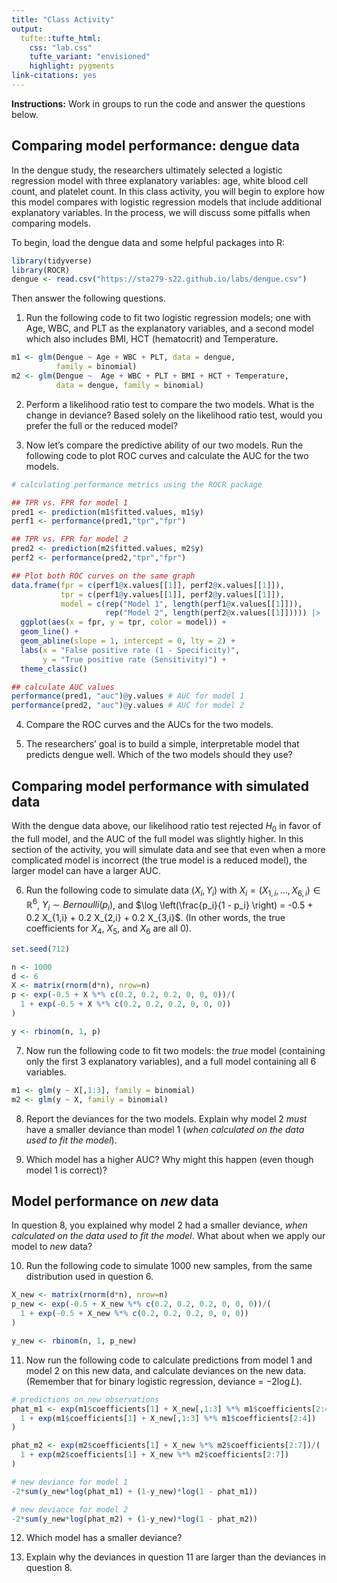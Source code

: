 ```yaml
---
title: "Class Activity"
output: 
  tufte::tufte_html:
    css: "lab.css"
    tufte_variant: "envisioned"
    highlight: pygments
link-citations: yes
---
```


**Instructions:** Work in groups to run the code and answer the questions below.

## Comparing model performance: dengue data

In the dengue study, the researchers ultimately selected a logistic regression model with three explanatory variables: age, white blood cell count, and platelet count. In this class activity, you will begin to explore how this model compares with logistic regression models that include additional explanatory variables. In the process, we will discuss some pitfalls when comparing models.

To begin, load the dengue data and some helpful packages into R:

```r
library(tidyverse)
library(ROCR)
dengue <- read.csv("https://sta279-s22.github.io/labs/dengue.csv")
```

Then answer the following questions.

1. Run the following code to fit two logistic regression models; one with Age, WBC, and PLT as the explanatory variables, and a second model which also includes BMI, HCT (hematocrit) and Temperature.

```r
m1 <- glm(Dengue ~ Age + WBC + PLT, data = dengue,
          family = binomial)
m2 <- glm(Dengue ~  Age + WBC + PLT + BMI + HCT + Temperature,
          data = dengue, family = binomial)
```

2. Perform a likelihood ratio test to compare the two models. What is the change in deviance? Based solely on the likelihood ratio test, would you prefer the full or the reduced model?

3. Now let's compare the predictive ability of our two models. Run the following code to plot ROC curves and calculate the AUC for the two models.

```r
# calculating performance metrics using the ROCR package

## TPR vs. FPR for model 1
pred1 <- prediction(m1$fitted.values, m1$y)
perf1 <- performance(pred1,"tpr","fpr")

## TPR vs. FPR for model 2
pred2 <- prediction(m2$fitted.values, m2$y)
perf2 <- performance(pred2,"tpr","fpr")

## Plot both ROC curves on the same graph
data.frame(fpr = c(perf1@x.values[[1]], perf2@x.values[[1]]),
           tpr = c(perf1@y.values[[1]], perf2@y.values[[1]]),
           model = c(rep("Model 1", length(perf1@x.values[[1]])),
                     rep("Model 2", length(perf2@x.values[[1]])))) |>
  ggplot(aes(x = fpr, y = tpr, color = model)) +
  geom_line() +
  geom_abline(slope = 1, intercept = 0, lty = 2) +
  labs(x = "False positive rate (1 - Specificity)",
       y = "True positive rate (Sensitivity)") +
  theme_classic()

## calculate AUC values
performance(pred1, "auc")@y.values # AUC for model 1
performance(pred2, "auc")@y.values # AUC for model 2
```

4. Compare the ROC curves and the AUCs for the two models. 

5. The researchers' goal is to build a simple, interpretable model that predicts dengue well. Which of the two models should they use?

## Comparing model performance with simulated data

With the dengue data above, our likelihood ratio test rejected $H_0$ in favor of the full model, and the AUC of the full model was slightly higher. In this section of the activity, you will simulate data and see that even when a more complicated model is incorrect (the true model is a reduced model), the larger model can have a larger AUC.

6. Run the following code to simulate data $(X_i, Y_i)$ with $X_i = (X_{1,i},...,X_{6,i}) \in \mathbb{R}^6$, $Y_i \sim Bernoulli(p_i)$, and $\log \left(\frac{p_i}{1 - p_i}  \right) = -0.5 + 0.2 X_{1,i} + 0.2 X_{2,i} + 0.2 X_{3,i}$. (In other words, the true coefficients for $X_4$, $X_5$, and $X_6$ are all 0).

```r
set.seed(712)

n <- 1000
d <- 6
X <- matrix(rnorm(d*n), nrow=n)
p <- exp(-0.5 + X %*% c(0.2, 0.2, 0.2, 0, 0, 0))/(
  1 + exp(-0.5 + X %*% c(0.2, 0.2, 0.2, 0, 0, 0))
)

y <- rbinom(n, 1, p)
```

7. Now run the following code to fit two models: the *true* model (containing only the first 3 explanatory variables), and a full model containing all 6 variables.

```r
m1 <- glm(y ~ X[,1:3], family = binomial)
m2 <- glm(y ~ X, family = binomial)
```

8. Report the deviances for the two models. Explain why model 2 *must* have a smaller deviance than model 1 (*when calculated on the data used to fit the model*).

9. Which model has a higher AUC? Why might this happen (even though model 1 is correct)?

## Model performance on *new* data

In question 8, you explained why model 2 had a smaller deviance, *when calculated on the data used to fit the model*. What about when we apply our model to *new* data?

10. Run the following code to simulate 1000 new samples, from the same distribution used in question 6.

```r
X_new <- matrix(rnorm(d*n), nrow=n)
p_new <- exp(-0.5 + X_new %*% c(0.2, 0.2, 0.2, 0, 0, 0))/(
  1 + exp(-0.5 + X_new %*% c(0.2, 0.2, 0.2, 0, 0, 0))
)

y_new <- rbinom(n, 1, p_new)
```

11. Now run the following code to calculate predictions from model 1 and model 2 on this new data, and calculate deviances on the new data. (Remember that for binary logistic regression, deviance = $-2 \log L$).

```r
# predictions on new observations
phat_m1 <- exp(m1$coefficients[1] + X_new[,1:3] %*% m1$coefficients[2:4])/(
  1 + exp(m1$coefficients[1] + X_new[,1:3] %*% m1$coefficients[2:4])
)

phat_m2 <- exp(m2$coefficients[1] + X_new %*% m2$coefficients[2:7])/(
  1 + exp(m2$coefficients[1] + X_new %*% m2$coefficients[2:7])
)

# new deviance for model 1
-2*sum(y_new*log(phat_m1) + (1-y_new)*log(1 - phat_m1))

# new deviance for model 2
-2*sum(y_new*log(phat_m2) + (1-y_new)*log(1 - phat_m2))
```

12. Which model has a smaller deviance?

13. Explain why the deviances in question 11 are larger than the deviances in question 8.



